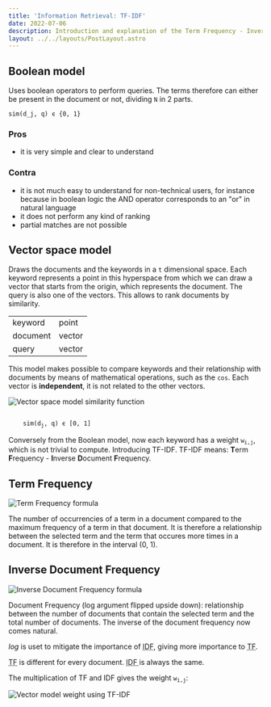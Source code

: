```yaml
---
title: 'Information Retrieval: TF-IDF'
date: 2022-07-06
description: Introduction and explanation of the Term Frequency - Inverse Document Frequency algorithm
layout: ../../layouts/PostLayout.astro
---
```



<InformationRetrievalPreface />
<InformationRetrievalPrefaceGlossary />

## Boolean model

Uses boolean operators to perform queries. The terms therefore can either be present in the document or not, dividing `N` in 2 parts.

`sim(d_j, q) ϵ {0, 1}`

### Pros

- it is very simple and clear to understand

### Contra

- it is not much easy to understand for non-technical users, for instance because in boolean logic the AND operator corresponds to an "or" in natural language
- it does not perform any kind of ranking
- partial matches are not possible

## Vector space model

Draws the documents and the keywords in a `t` dimensional space. Each keyword represents a point in this hyperspace from which we can draw a vector that starts from the origin, which represents the document. The query is also one of the vectors. This allows to rank documents by similarity.

|          |        |
| -------- | ------ |
| keyword  | point  |
| document | vector |
| query    | vector |

This model makes possible to compare keywords and their relationship with documents by means of mathematical operations, such as the `cos`. Each vector is **independent**, it is not related to the other vectors.

![Vector space model similarity function](/assets/images/vector-space-model-similarity-function.v1.png)

<code>
	sim(d<sub>j</sub>, q) ϵ [0, 1]
</code>

Conversely from the Boolean model, now each keyword has a weight <code>w<sub>i,j</sub></code>, which is not trivial to compute. Introducing TF-IDF. TF-IDF means: **T**erm **F**requency - **I**nverse **D**ocument **F**requency.

## Term Frequency

![Term Frequency formula](/assets/images/term-frequency.v1.png)

The number of occurrencies of a term in a document compared to the maximum frequency of a term in that document. It is therefore a relationship between the selected term and the term that occures more times in a document. It is therefore in the interval (0, 1).

## Inverse Document Frequency

![Inverse Document Frequency formula](/assets/images/inverse-document-frequency.v1.png)

Document Frequency (log argument flipped upside down): relationship between the number of documents that contain the selected term and the total number of documents. The inverse of the document frequency now comes natural.

_log_ is uset to mitigate the importance of <abbr title="Inverse Document Frequency">IDF</abbr>, giving more importance to <abbr title="Term Frequency">TF</abbr>.

<abbr title="Term Frequency">TF</abbr> is different for every document. <abbr title="Inverse Document Frequency">
	IDF
</abbr> is always the same.

The multiplication of TF and IDF gives the weight <code>w<sub>i,j</sub></code>:

![Vector model weight using TF-IDF](/assets/images/vector-model-weight-tf-idf.v1.png)
